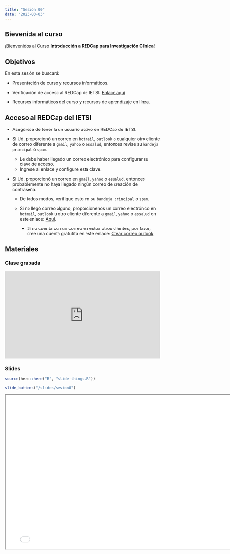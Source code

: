 ```yaml
---
title: "Sesión 00"
date: "2023-03-03"
---
```


## Bievenida al curso

¡Bienvenidos al Curso **Introducción a REDCap para Investigación Clínica**!


## Objetivos

En esta sesión se buscará:

- Presentación de curso y recursos informáticos.

- Verificación de acceso al REDCap de IETSI: [Enlace aquí](https://redcap-ietsi.essalud.gob.pe/redcap/)

- Recursos informáticos del curso y recursos de aprendizaje en línea.

## Acceso al REDCap del IETSI

- Asegúrese de tener la un usuario activo en REDCap de IETSI. 

- Si Ud. proporcionó un correo en `hotmail`, `outlook` o cualquier otro cliente de correo diferente a `gmail`, `yahoo` o `essalud`, entonces revise su `bandeja principal` o `spam`. 

    - Le debe haber llegado un correo electrónico para configurar su clave de acceso.
    - Ingrese al enlace y configure esta clave.

- Si Ud. proporcionó un correo en `gmail`, `yahoo` o `essalud`, entonces probablemente no haya llegado ningún correo de creación de contraseña.

    - De todos modos, verifique esto en su `bandeja principal` o `spam`. 
    - Si no llegó correo alguno, proporcionenos un correo electrónico en `hotmail`, `outlook` u otro cliente diferente a `gmail`, `yahoo` o `essalud` en este enlace: [Aquí]().
    
        + Si no cuenta con un correo en estos otros clientes, por favor, cree una cuenta gratutita en este enlace: [Crear correo outlook](https://signup.live.com/signup?lcid=1033&wa=wsignin1.0&rpsnv=13&ct=1677718140&rver=7.0.6737.0&wp=MBI_SSL&wreply=https%3a%2f%2foutlook.live.com%2fowa%2f%3fnlp%3d1%26signup%3d1%26RpsCsrfState%3d38d39550-28dd-a690-05b9-6b914d653fcb&id=292841&CBCXT=out&lw=1&fl=dob%2cflname%2cwld&cobrandid=90015&lic=1&uaid=30f40c5cd0f44d21b809a6d1acf398cb) 

## Materiales

::: {.panel-tabset}

### Clase grabada

<div style="padding:56.25% 0 0 0;position:relative;"><iframe src="https://player.vimeo.com/video/804755827?h=fba945e92c&amp;badge=0&amp;autopause=0&amp;player_id=0&amp;app_id=58479" frameborder="0" allow="autoplay; fullscreen; picture-in-picture" allowfullscreen style="position:absolute;top:0;left:0;width:100%;height:100%;" title="Sesi&amp;oacute;n 0 - Bienvenida"></iframe></div><script src="https://player.vimeo.com/api/player.js"></script>

### Slides

```r
source(here::here("R", "slide-things.R"))
```

```r
slide_buttons("/slides/sesion0")
```

```{=html}
<iframe width="780" height="500" src="/slides/sesion0.html" title="Sesión 0 - Bienvenida al Curso"></iframe>
```


:::


